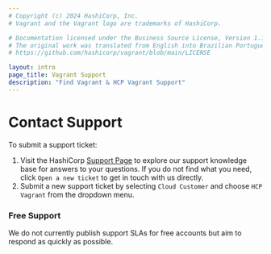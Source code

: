 ```yaml
---
# Copyright (c) 2024 HashiCorp, Inc.
# Vagrant and the Vagrant logo are trademarks of HashiCorp.

# Documentation licensed under the Business Source License, Version 1.1.
# The original work was translated from English into Brazilian Portuguese.
# https://github.com/hashicorp/vagrant/blob/main/LICENSE

layout: intro
page_title: Vagrant Support
description: "Find Vagrant & HCP Vagrant Support"
---
```


# Contact Support

To submit a support ticket:
1.  Visit the HashiCorp [Support Page](https://support.hashicorp.com/hc/en-us) to explore our support knowledge base for answers to your questions. If you do not find what you need, click `Open a new ticket` to get in touch with us directly.
2. Submit a new support ticket by selecting `Cloud Customer` and choose `HCP Vagrant` from the dropdown menu.

### Free Support

We do not currently publish support SLAs for free accounts but aim to respond as quickly as possible.
